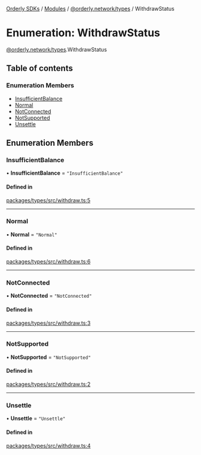 [Orderly SDKs](./../README) / [Modules](./../modules) / [@orderly.network/types](./../modules/orderly_network_types) / WithdrawStatus

# Enumeration: WithdrawStatus

[@orderly.network/types](./../modules/orderly_network_types).WithdrawStatus

## Table of contents

### Enumeration Members

- [InsufficientBalance](./orderly_network_types.WithdrawStatus#insufficientbalance)
- [Normal](./orderly_network_types.WithdrawStatus#normal)
- [NotConnected](./orderly_network_types.WithdrawStatus#notconnected)
- [NotSupported](./orderly_network_types.WithdrawStatus#notsupported)
- [Unsettle](./orderly_network_types.WithdrawStatus#unsettle)

## Enumeration Members

### InsufficientBalance

• **InsufficientBalance** = ``"InsufficientBalance"``

#### Defined in

[packages/types/src/withdraw.ts:5](https://github.com/OrderlyNetwork/js-sdk/blob/6414be9e/packages/types/src/withdraw.ts#L5)

___

### Normal

• **Normal** = ``"Normal"``

#### Defined in

[packages/types/src/withdraw.ts:6](https://github.com/OrderlyNetwork/js-sdk/blob/6414be9e/packages/types/src/withdraw.ts#L6)

___

### NotConnected

• **NotConnected** = ``"NotConnected"``

#### Defined in

[packages/types/src/withdraw.ts:3](https://github.com/OrderlyNetwork/js-sdk/blob/6414be9e/packages/types/src/withdraw.ts#L3)

___

### NotSupported

• **NotSupported** = ``"NotSupported"``

#### Defined in

[packages/types/src/withdraw.ts:2](https://github.com/OrderlyNetwork/js-sdk/blob/6414be9e/packages/types/src/withdraw.ts#L2)

___

### Unsettle

• **Unsettle** = ``"Unsettle"``

#### Defined in

[packages/types/src/withdraw.ts:4](https://github.com/OrderlyNetwork/js-sdk/blob/6414be9e/packages/types/src/withdraw.ts#L4)
